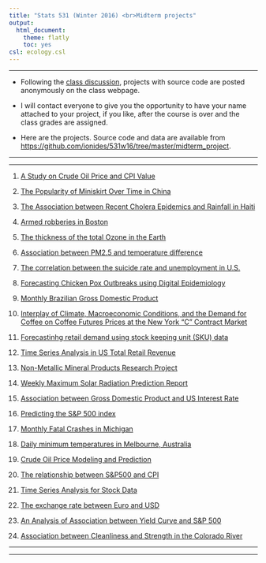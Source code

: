 ```yaml
---
title: "Stats 531 (Winter 2016) <br>Midterm projects"
output:
  html_document:
    theme: flatly
    toc: yes
csl: ecology.csl
---
```


------

* Following the [class discussion](http://ionides.github.io/531w16/hw/summary06.html), projects with source code are posted anonymously on the class webpage.

* I will contact everyone to give you the opportunity to have your name attached to your project, if you like, after the course is over and the class grades are assigned.

* Here are the projects. Source code and data are available from [https://github.com/ionides/531w16/tree/master/midterm_project](https://github.com/ionides/531w16/tree/master/midterm_project).


----------

----------

1. [A Study on Crude Oil Price and CPI Value](https://ionides.github.io/531w16/midterm_project/project1/Stats_531_Midterm_Project.html)

2. [The Popularity of Miniskirt Over Time in China](https://ionides.github.io/531w16/midterm_project/project2/midterm.Rmd)

3. [The Association between Recent Cholera Epidemics and Rainfall in Haiti](https://ionides.github.io/531w16/midterm_project/project3/midterm_project.html)

4. [Armed robberies in Boston](https://ionides.github.io/531w16/midterm_project/project4/Stats_531_Midterm_Project.html)

5. [The thickness of the total Ozone in the Earth](https://ionides.github.io/531w16/midterm_project/project5/mid_term.html)

6. [Association between PM2.5 and temperature difference](https://ionides.github.io/531w16/midterm_project/project6/midterm_project.html)

7. [The correlation between the suicide rate and unemployment in U.S.](https://ionides.github.io/531w16/midterm_project/project7/Midterm_Project.html)

8. [Forecasting Chicken Pox Outbreaks using Digital Epidemiology](https://ionides.github.io/531w16/midterm_project/project8/Midterm.pdf)

9. [Monthly Brazilian Gross Domestic Product](https://ionides.github.io/531w16/midterm_project/project9/531_midtermproject.html)

10. [Interplay of Climate, Macroeconomic Conditions, and the Demand for Coffee on Coffee Futures Prices at the New York “C” Contract Market](https://ionides.github.io/531w16/midterm_project/project10/midtermproject.html)

11. [Forecastinhg retail demand using stock keeping unit (SKU) data](https://ionides.github.io/531w16/midterm_project/project11/Mid_Term_project.htm)

12. [Time Series Analysis in US Total Retail Revenue](https://ionides.github.io/531w16/midterm_project/project12/pro1.html)

13. [Non-Metallic Mineral Products Research Project](https://ionides.github.io/531w16/midterm_project/project13/Midterm_Project_Report.html)

14. [Weekly Maximum Solar Radiation Prediction Report](https://ionides.github.io/531w16/midterm_project/project14/Stats531_Midterm_Project.html)

15. [Association between Gross Domestic Product and US Interest Rate](https://ionides.github.io/531w16/midterm_project/project15/midproject.html)

16. [Predicting the S&P 500 index](https://ionides.github.io/531w16/midterm_project/project16/Midterm_Project.html)

17. [Monthly Fatal Crashes in Michigan](https://ionides.github.io/531w16/midterm_project/project17/midterm_project_-_montyly_fatal_crashes_in_michigan.html)

18. [Daily minimum temperatures in Melbourne, Australia](https://ionides.github.io/531w16/midterm_project/project18/stats531_midterm_project.html)

19. [Crude Oil Price Modeling and Prediction](https://ionides.github.io/531w16/midterm_project/project19/crude_oil_price.html)

20. [The relationship between S&P500 and CPI](https://ionides.github.io/531w16/midterm_project/project20/midterm.html)

21. [Time Series Analysis for Stock Data](https://ionides.github.io/531w16/midterm_project/project21/531-Midterm_Project.html)

22. [The exchange rate between Euro and USD](https://ionides.github.io/531w16/midterm_project/project22/mid-project.html)

23. [An Analysis of Association between Yield Curve and S&P 500](https://ionides.github.io/531w16/midterm_project/project23/531-MidProject.html)

24. [Association between Cleanliness and Strength in the Colorado River](https://ionides.github.io/531w16/midterm_project/project24/midterm_project.html)

----------

-----------

